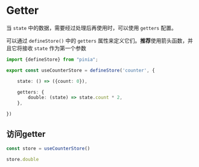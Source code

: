 # Getter

当 `state` 中的数据，需要经过处理后再使用时，可以使用 `getters` 配置。

可以通过 `defineStore()` 中的 `getters` 属性来定义它们。**推荐**使用箭头函数，并且它将接收 `state` 作为第一个参数

```ts
import {defineStore} from "pinia";

export const useCounterStore = defineStore('counter', {

    state: () => ({count: 0}),

    getters: {
        double: (state) => state.count * 2,
    },

})
```



## 访问getter

```ts
const store = useCounterStore()

store.double
```